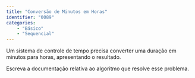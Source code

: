 ```yaml
---
title: "Conversão de Minutos em Horas"
identifier: "0089"
categories: 
    - "Básico"
    - "Sequencial"
---
```


::: {.exercicio avalia="false"}
Um sistema de controle de tempo precisa converter uma duração em minutos para horas, apresentando o resultado.

Escreva a documentação relativa ao algoritmo que resolve esse problema.
:::